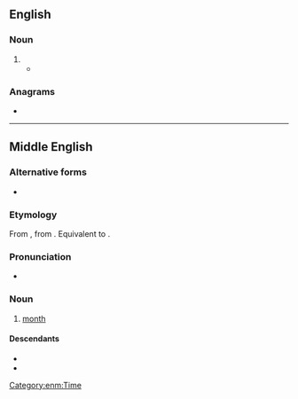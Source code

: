 ==English==

===Noun===
{{en-noun}}

# {{obsolete spelling of|en|month}}
#* {{quote-book|en|passage=''IT is deſigned, that the Countery ſhall be furnished once a '''moneth''' ( or if any Glut of Occurrences happen, oftener, ) with an Account of ſuch conſiderable things as have arrived unto our Notice.''|title=[[s:Publick Occurrences Both Forreign and Domestick|Publick Occurrences Both Forreign and Domestick]]|year=1690|author=Richard Pierce}}

===Anagrams===
* {{anagrams|en|a=ehmnot|mothen}}

----

==Middle English==

===Alternative forms===
* {{alter|enm|month|monþ|moneþ|monæþ}}

===Etymology===
From {{inh|enm|ang|mōnaþ}}, from {{inh|enm|gem-pro|*mēnōþs}}. Equivalent to {{af|enm|mone|-th}}.

===Pronunciation===
* {{IPA|enm|/ˈmoːn(ə)θ/|/ˈmɔn(ə)θ/}}

===Noun===
{{enm-noun|pl=monethes}}

# [[month]]

====Descendants====
* {{desc|en|month}}
* {{desc|sco|moneth}}

[[Category:enm:Time]]